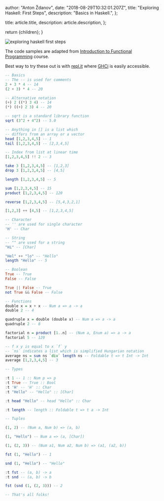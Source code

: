 
  author: "Anton Ždanov",
  date: "2018-08-29T10:32:01.207Z",
  title: "Exploring Haskell: First Steps",
  description: "Basics in Haskell.",
};

  title: article.title,
  description: article.description,
};

  return <ArticleLayout article={article}>{children}</ArticleLayout>;
}

<Image src={exploringHaskellFirstSteps} alt="exploring haskell first steps" />

The code samples are adapted from [Introduction to Functional Programming](https://www.edx.org/course/introduction-functional-programming-delftx-fp101x-0) course.

Best way to try these out is with [repl.it](https://repl.it/@azdanov/SardonicFoolishChapters) where [GHCi](https://downloads.haskell.org/~ghc/latest/docs/html/users_guide/ghci.html) is easily accessible.

```haskell
-- Basics
-- The -- is used for comments
2 + 3 * 4 -- 14
(2 + 3) * 4 -- 20

-- Alternative notation
(+) 2 ((*) 3 4) -- 14
(*) ((+) 2 3) 4 -- 20

-- sqrt is a standard library function
sqrt (3^2 + 4^2) -- 5.0

-- Anything in [] is a list which
-- differs from an array or a vector
head [1,2,3,4,5] -- 1
tail [1,2,3,4,5] -- [2,3,4,5]

-- Index from list at linear time
[1,2,3,4,5] !! 2 -- 3

take 3 [1,2,3,4,5] -- [1,2,3]
drop 3 [1,2,3,4,5] -- [4,5]

length [1,2,3,4,5] -- 5

sum [1,2,3,4,5] -- 15
product [1,2,3,4,5] -- 120

reverse [1,2,3,4,5] -- [5,4,3,2,1]

[1,2,3] ++ [4,5] -- [1,2,3,4,5]

-- Character
-- '' are used for single character
'H' -- Char

-- String
-- "" are used for a string
"Hi" -- [Char]

"Hel" ++ "lo" -- "Hello"
length "Hello" -- 5

-- Boolean
True -- True
False -- False

True || False -- True
not True && False -- False

-- Functions
double x = x + x -- Num a => a -> a
double 2 -- 4

quadruple x = double (double x) -- Num a => a -> a
quadruple 2 -- 8

factorial n = product [1..n] -- (Num a, Enum a) => a -> a
factorial 5 -- 120

-- f x y is equal to x `f` y
-- `ns` indicates a list which is simplified Hungarian notation
average ns = sum ns `div` length ns -- Foldable t => t Int -> Int
average [1,2,3,4,5] -- 3

-- Types

:t 1 -- 1 :: Num p => p
:t True -- True :: Bool
:t 'H' -- 'H' :: Char
:t "Hello" -- "Hello" :: [Char]

:t head "Hello" -- head "Hello" :: Char

:t length -- length :: Foldable t => t a -> Int

-- Tuples

(1, 2) -- (Num a, Num b) => (a, b)

(1, "Hello") -- Num a => (a, [Char])

(1, (2, 3)) -- (Num a1, Num a2, Num b) => (a1, (a2, b))

fst (1, "Hello") -- 1

snd (1, "Hello") -- "Hello"

:t fst -- (a, b) -> a
:t snd -- (a, b) -> b

fst (snd (1, (2, 3))) -- 2

-- That's all folks!
```
